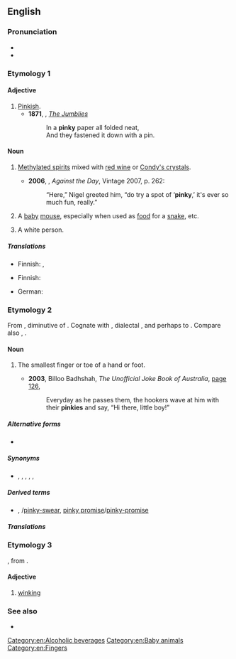 ==English==
{{wikipedia}}

===Pronunciation===
* {{IPA|en|/ˈpɪŋki/}}
* {{audio|en|en-au-pinky.ogg|Audio (AU)}}

===Etymology 1===
{{suf|en|pink|y|id2=adjectival}}

====Adjective====
{{en-adj|er}}

# [[pinkish|Pinkish]].
#* '''1871''', {{w|Edward Lear}}, ''[[s:The Jumblies|The Jumblies]]''
#*: In a '''pinky''' paper all folded neat,
#*: And they fastened it down with a pin.

====Noun====
{{en-noun|~|pinkies}}

# {{lb|en|uncountable|historical|slang|Australia}} [[methylated spirits|Methylated spirits]] mixed with [[red wine]] or [[Condy's crystals]].
#* '''2006''', {{w|Thomas Pynchon}}, ''Against the Day'', Vintage 2007, p. 262:
#*: “Here,” Nigel greeted him, “do try a spot of ‘'''pinky''',’ it's ever so much fun, really.”
# A [[baby]] [[mouse]], especially when used as [[food]] for a [[snake]], etc.
# {{lb|en|offensive|slang|ethnic slur}} A white person.

=====Translations=====
{{trans-top|slang: methylated spirits}}
* Finnish: {{t|fi|tenttu}}, {{t+|fi|tenu}}
{{trans-mid}}
{{trans-bottom}}

{{trans-top|baby mouse}}
* Finnish: {{t+|fi|pinkki}}
{{trans-mid}}
* German: {{t|de|neugeborene Maus|f}}
{{trans-bottom}}
{{picdic
|image=Paume de main.jpeg
|width=310
|labels=
{{picdiclabel|en|color=white|fontsize=18|posx=100|posy=179|link=palm}}
{{picdiclabel|en|color=white|fontsize=12|posx=20|posy=200|link=wrist|align=left}}
{{picdiclabel|en|color=white|fontsize=12|posx=90|posy=70|link=thumb}}
{{picdiclabel|en|color=white|fontsize=12|posx=200|posy=125|link=index finger}}
{{picdiclabel|en|color=white|fontsize=12|posx=225|posy=160|link=middle finger}}
{{picdiclabel|en|color=white|fontsize=12|posx=220|posy=205|link=ring finger}}
{{picdiclabel|en|color=white|fontsize=18|posx=200|posy=245|link=pinky}}
{{picdiclabel|en|color=white|fontsize=18|posx=200|posy=265|link=little finger|altlink=(little finger)}}
|detail1=Click on labels in the image
}}

===Etymology 2===
From {{bor|en|nl|pinkje}}, diminutive of {{der|en|nl|pink|t=little finger}}. Cognate with {{cog|fy|pinke|t=pinky}}, dialectal {{cog|en|pink|t=something small or tiny}}, and perhaps to {{cog|ang|pinca|t=a point}}. Compare also {{cog|nds-de|Pink|t=penis}}, {{cog|en|pintle|t=penis}}.

====Noun====
{{en-noun|pinkies}}

# {{lb|en|US|Scottish|informal}} The smallest finger or toe of a hand or foot.
#* '''2003''', Billoo Badhshah, ''The Unofficial Joke Book of Australia'', [http://books.google.com.au/books?id=r-8JhrUXfLcC&pg=PA126&dq=%22pinky%22|%22pinkies%22+australia+-intitle:%22%22+-inauthor:%22%22&hl=en&sa=X&ei=9lvZT_agAqHKmAWnqZCfAw&redir_esc=y#v=onepage&q&f=false page 126],
#*: Everyday {{sic}} as he passes them, the hookers wave at him with their '''pinkies''' and say, “Hi there, little boy!”

=====Alternative forms=====
* {{l|en|pinkie}}

=====Synonyms=====
* {{sense|smallest finger or toe}} {{l|en|little finger}}, {{l|en|pinky finger}}, {{l|en|pinky toe}}, {{l|en|little piggy}}, {{l|en|digit V}}, {{l|en|fifth digit}}

=====Derived terms=====
* {{l|en|pinky ring}}, {{l|en|pinky swear}}/[[pinky-swear]], [[pinky promise]]/[[pinky-promise]]

=====Translations=====
{{trans-see|little finger}}

===Etymology 3===
{{suffix|en|pink|y}}, from {{m|en|pink||to wink}}.

====Adjective====
{{en-adj|pinkier}}

# [[wink]]ing

===See also===
* {{projectlink|wikipedia}}

[[Category:en:Alcoholic beverages]]
[[Category:en:Baby animals]]
[[Category:en:Fingers]]